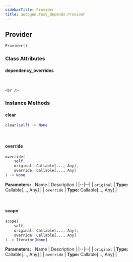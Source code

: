 ```yaml
---
sidebarTitle: Provider
title: autogen.fast_depends.Provider
---
```

<h2 id="autogen.fast_depends.Provider" class="doc doc-heading">
    <code class="doc-symbol doc-symbol-heading doc-symbol-class"></code>
    <span class="doc doc-object-name doc-class-name">Provider</span>
</h2>

```python
Provider()
```

    

### Class Attributes

<code class="doc-symbol doc-symbol-heading doc-symbol-attribute"></code>
#### dependency_overrides
<br />

    <br />

### Instance Methods

<code class="doc-symbol doc-symbol-heading doc-symbol-method"></code>
#### clear

```python
clear(self) -> None
```

    

<br />

<code class="doc-symbol doc-symbol-heading doc-symbol-method"></code>
#### override

```python
override(
    self,
    original: Callable[..., Any],
    override: Callable[..., Any]
) -> None
```

    

<b>Parameters:</b>
| Name | Description |
|--|--|
| `original` | **Type:** Callable[..., Any] |
| `override` | **Type:** Callable[..., Any] |

<br />

<code class="doc-symbol doc-symbol-heading doc-symbol-method"></code>
#### scope

```python
scope(
    self,
    original: Callable[..., Any],
    override: Callable[..., Any]
) -> Iterator[None]
```

    

<b>Parameters:</b>
| Name | Description |
|--|--|
| `original` | **Type:** Callable[..., Any] |
| `override` | **Type:** Callable[..., Any] |

<br />